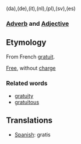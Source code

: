 (da),(de),(it),(nl),(pl),(sv),(es)
===[[Adverb]] and [[Adjective]]===

==Etymology==

From French [[gratuit]].

[[Free]], without [[charge]]

===Related words===
*[[gratuity]]
*[[gratuitous]]

== Translations==
*[[Spanish]]: gratis